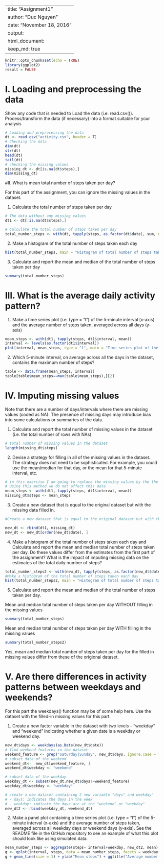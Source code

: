 ---
title: "Assignment1"
author: "Duc Nguyen"
date: "November 18, 2016"
output:
  html_document:
   keep_md: true
   ---

```r
knitr::opts_chunk$set(echo = TRUE)
library(ggplot2)
result = FALSE
```


# I. Loading and preprocessing the data

Show any code that is needed to Load the data (i.e. read.csv()). Process/transform the data (if necessary) into a format suitable for your analysis


```r
# Loading and preprocessing the data
dt <- read.csv("activity.csv", header = T)
# Checking the data
dim(dt)
str(dt)
head(dt)
tail(dt)
# checking the missing values
missing_dt <- dt[is.na(dt$steps),]
dim(missing_dt)
```
#II. What is mean total number of steps taken per day?

For this part of the assignment, you can ignore the missing values in the dataset.

1. Calculate the total number of steps taken per day

```r
# The data without any missing values
dt1 <- dt[!is.na(dt$steps),]

# Calculate the total number of steps taken per day
total_number_steps <- with(dt, tapply(steps, as.factor(dt$date), sum, na.rm = T))

```

2. Make a histogram of the total number of steps taken each day

```r
hist(total_number_steps, main = "Histogram of total number of steps taken per day", xlab = "Total number of steps")
```

3. Calculate and report the mean and median of the total number of steps taken per day

```r
summary(total_number_steps)
```

# III. What is the average daily activity pattern?

1. Make a time series plot (i.e. type = "l") of the 5-minute interval (x-axis) and the average number of steps taken, averaged across all days (y-axis)

```r
mean_steps <- with(dt1, tapply(steps, dt1$interval, mean))
interval <- levels(as.factor(dt1$interval))
plot(interval, mean_steps, type = "l", main = "Time series plot of the \n average number of steps taken", xlab = "interval", ylab = "Mean steps")

```

2. Which 5-minute interval, on average across all the days in the dataset, contains the maximum number of steps?
```r
table <- data.frame(mean_steps, interval)
table[table$mean_steps==max(table$mean_steps),][2]

```

# IV. Imputing missing values

Note that there are a number of days/intervals where there are missing values (coded as NA). The presence of missing days may introduce bias into some calculations or summaries of the data.

1. Calculate and report the total number of missing values in the dataset (i.e. the total number of rows with NAs)
```r
# total number of missing values in the dataset
length(missing_dt$steps)
```

2. Devise a strategy for filling in all of the missing values in the dataset. The strategy does not need to be sophisticated. For example, you could use the mean/median for that day, or the mean for that 5-minute interval, etc.
```r
# in this exercise I am going to replace the missing values by the the average number of steps taken, averaged across all days.
# Using this method we do not affect this data
mean_steps <- with(dt1, tapply(steps, dt1$interval, mean))
missing_dt$steps <- mean_steps
```

3. Create a new dataset that is equal to the original dataset but with the missing data filled in.
```r
#Create a new dataset that is equal to the original dataset but with the missing data filled in.

new_dt <- rbind(dt1, missing_dt)
new_dt <- new_dt[order(new_dt$date), ]
```

4. Make a histogram of the total number of steps taken each day and Calculate and report the mean and median total number of steps taken per day. Do these values differ from the estimates from the first part of the assignment? What is the impact of imputing missing data on the estimates of the total daily number of steps?
```r
total_number_steps2 <- with(new_dt, tapply(steps, as.factor(new_dt$date), sum))
#Make a histogram of the total number of steps taken each day
hist(total_number_steps2, main = "Histogram of total number of steps taken per day", xlab = "Total number of steps")

```

5. Calculate and report the mean and median of the total number of steps taken per day.

Mean and median total number of steps taken per day WITHOUT filling in the missing values
```r
summary(total_number_steps)
```

Mean and median total number of steps taken per day WITH filling in the missing values
```r
summary(total_number_steps2)
```
Yes, mean and median total number of steps taken per day for the filled in missing values differ from these of the origional dataset.


# V. Are there differences in activity patterns between weekdays and weekends?

For this part the weekdays() function may be of some help here. Use the dataset with the filled-in missing values for this part.

1. Create a new factor variable in the dataset with two levels - "weekday" and "weekend" indicating whether a given date is a weekday or weekend day.
```r
new_dt$days <- weekdays(as.Date(new_dt$date))
# find weekend features in the dataset
weekend_feature <- grep("Saturday|Sunday", new_dt$days, ignore.case = T)
# subset data of the weekend
weekend_dt<-  new_dt[weekend_feature, ]
weekend_dt$weekday <- "weekend"

# subset data of the weekday
weekday_dt <- subset(new_dt,new_dt$days!=weekend_feature)
weekday_dt$weekday <- "weekday"

# create a new dataset containing 2 new variable "days" and weekday" 
# - days: indicates the days in the week
# - weekday: indicate the days are at the "weekend" or "weekday"
new_dt2 <- rbind(weekday_dt, weekend_dt)
```


2. Make a panel plot containing a time series plot (i.e. type = "l") of the 5-minute interval (x-axis) and the average number of steps taken, averaged across all weekday days or weekend days (y-axis). See the README file in the GitHub repository to see an example of what this plot should look like using simulated data.
```r
mean_number_steps <- aggregate(steps~ interval+weekday, new_dt2, mean)
g <- qplot(interval, steps, data = mean_number_steps, facets = weekday~.)
g + geom_line(size = 1) + ylab("Mean steps") + ggtitle("Average number of steps taken, \n averaged across all weekday days or weekend days ")

```




